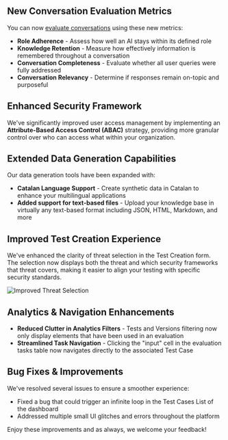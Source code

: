 <Update label="2025-05-12" description="New Conversation Evaluation and Extended Data Generation Capabilities">

## New Conversation Evaluation Metrics

You can now [evaluate conversations](/sdk/examples/monitor-production-responses-to-user-queries#evaluating-conversations) using these new metrics:
- **Role Adherence** - Assess how well an AI stays within its defined role
- **Knowledge Retention** - Measure how effectively information is remembered throughout a conversation
- **Conversation Completeness** - Evaluate whether all user queries were fully addressed
- **Conversation Relevancy** - Determine if responses remain on-topic and purposeful

## Enhanced Security Framework

We've significantly improved user access management by implementing an **Attribute-Based Access Control (ABAC)** strategy, providing more granular control over who can access what within your organization.

## Extended Data Generation Capabilities

Our data generation tools have been expanded with:

- **Catalan Language Support** - Create synthetic data in Catalan to enhance your multilingual applications
- **Added support for text-based files** - Upload your knowledge base in virtually any text-based format including JSON, HTML, Markdown, and more

## Improved Test Creation Experience

We've enhanced the clarity of threat selection in the Test Creation form. The selection now displays both the threat and which security frameworks that threat covers, making it easier to align your testing with specific security standards.

![Improved Threat Selection](/images/changelog/2025-05-12_improved_threat_selection.png)

## Analytics & Navigation Enhancements

- **Reduced Clutter in Analytics Filters** - Tests and Versions filtering now only display elements that have been used in an evaluation
- **Streamlined Task Navigation** - Clicking the "input" cell in the evaluation tasks table now navigates directly to the associated Test Case

## Bug Fixes & Improvements

We've resolved several issues to ensure a smoother experience:
- Fixed a bug that could trigger an infinite loop in the Test Cases List of the dashboard
- Addressed multiple small UI glitches and errors throughout the platform

Enjoy these improvements and as always, we welcome your feedback!
</Update>